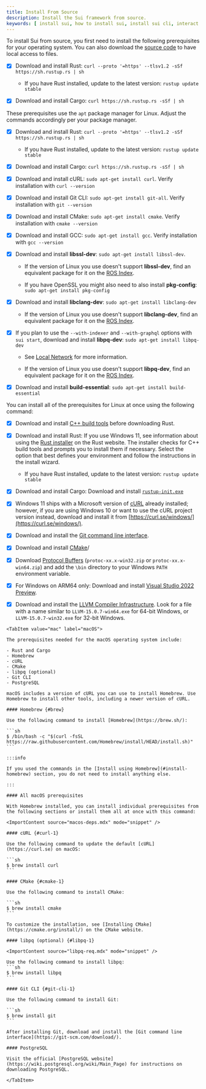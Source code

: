 ```yaml
---
title: Install From Source
description: Install the Sui framework from source.
keywords: [ install sui, how to install sui, install sui cli, interact with sui networks, connect to sui networks, sui command line interface, install from source, source install ]
---
```


To install Sui from source, you first need to install the following prerequisites for your operating system. You can also download the [source code](/references/contribute/sui-environment) to have local access to files.

<Tabs className="tabsHeadingCentered--small">
<TabItem value="prereq" label="Prerequisites">

<Tabs>
<TabItem label="macOS" value="macos">

- [x] Download and install Rust: `curl --proto '=https' --tlsv1.2 -sSf https://sh.rustup.rs | sh`

    - If you have Rust installed, update to the latest version: `rustup update stable`

- [x] Download and install Cargo: `curl https://sh.rustup.rs -sSf | sh`

</TabItem>

<TabItem label="Linux" value="lunux">

These prerequisites use the `apt` package manager for Linux. Adjust the commands accordingly per your package manager.

- [x] Download and install Rust: `curl --proto '=https' --tlsv1.2 -sSf https://sh.rustup.rs | sh`

    - If you have Rust installed, update to the latest version: `rustup update stable`

- [x] Download and install Cargo: `curl https://sh.rustup.rs -sSf | sh`

- [x] Download and install cURL: `sudo apt-get install curl`. Verify installation with `curl --version`

- [x] Download and install Git CLI: `sudo apt-get install git-all`. Verify installation with `git --version`

- [x] Download and install CMake: `sudo apt-get install cmake`. Verify installation with `cmake --version`

- [x] Download and install GCC: `sudo apt-get install gcc`. Verify installation with `gcc --version`

- [x] Download and install **libssl-dev**: `sudo apt-get install libssl-dev`.
    
    - If the version of Linux you use doesn't support **libssl-dev**, find an equivalent package for it on the [ROS Index](https://index.ros.org/d/libssl-dev/).

    - If you have OpenSSL you might also need to also install **pkg-config**: `sudo apt-get install pkg-config`

- [x] Download and install **libclang-dev**: `sudo apt-get install libclang-dev`

    - If the version of Linux you use doesn't support **libclang-dev**, find an equivalent package for it on the [ROS Index](https://index.ros.org/d/libclang-dev/).

- [x] If you plan to use the `--with-indexer` and `--with-graphql` options with `sui start`, download and install **libpq-dev**: `sudo apt-get install libpq-dev`

    - See [Local Network](/guides/developer/getting-started/local-network) for more information.

    - If the version of Linux you use doesn't support **libpq-dev**, find an equivalent package for it on the [ROS Index](https://index.ros.org/d/libpq-dev/).

- [x] Download and install **build-essential**: `sudo apt-get install build-essential`

You can install all of the prerequisites for Linux at once using the following command:

<ImportContent source="linux-deps.mdx" mode="snippet" />

</TabItem>

<TabItem label="Windows" value="windows">

- [x] Download and install [C++ build tools](https://visualstudio.microsoft.com/downloads/) before downloading Rust.

- [x] Download and install Rust: If you use Windows 11, see information about using the [Rust installer](https://www.rust-lang.org/tools/install) on the Rust website. The installer checks for C++ build tools and prompts you to install them if necessary. Select the option that best defines your environment and follow the instructions in the install wizard.

    - If you have Rust installed, update to the latest version: `rustup update stable`

- [x] Download and install Cargo: Download and install [`rustup-init.exe`](https://win.rustup.rs/)

- [x] Windows 11 ships with a Microsoft version of [cURL](https://curl.se/windows/microsoft.html) already installed; however, if you are using Windows 10 or want to use the cURL project version instead, download and install it from [https://curl.se/windows/](https://curl.se/windows/).

- [x] Download and install the [Git command line interface](https://git-scm.com/download/).

- [x] Download and install [CMake](https://cmake.org/download/)/

- [x] Download [Protocol Buffers](https://github.com/protocolbuffers/protobuf/releases) (`protoc-xx.x-win32.zip` or `protoc-xx.x-win64.zip`) and add the `\bin` directory to your Windows `PATH` environment variable.

- [x] For Windows on ARM64 only: Download and install [Visual Studio 2022 Preview](https://visualstudio.microsoft.com/vs/preview/).

- [x] Download and install the [LLVM Compiler Infrastructure](https://releases.llvm.org/). Look for a file with a name similar to `LLVM-15.0.7-win64.exe` for 64-bit Windows, or `LLVM-15.0.7-win32.exe` for 32-bit Windows.


</TabItem>
</Tabs>
</TabItem>
</Tabs>



````
<TabItem value="mac" label="macOS">

The prerequisites needed for the macOS operating system include:

- Rust and Cargo
- Homebrew
- cURL
- CMake
- libpq (optional)
- Git CLI
- PostgreSQL

macOS includes a version of cURL you can use to install Homebrew. Use Homebrew to install other tools, including a newer version of cURL.

#### Homebrew {#brew}

Use the following command to install [Homebrew](https://brew.sh/):

```sh
$ /bin/bash -c "$(curl -fsSL https://raw.githubusercontent.com/Homebrew/install/HEAD/install.sh)"
```

:::info

If you used the commands in the [Install using Homebrew](#install-homebrew) section, you do not need to install anything else.

:::

#### All macOS prerequisites

With Homebrew installed, you can install individual prerequisites from the following sections or install them all at once with this command:

<ImportContent source="macos-deps.mdx" mode="snippet" />

#### cURL {#curl-1}

Use the following command to update the default [cURL](https://curl.se) on macOS:

```sh
$ brew install curl
```

#### CMake {#cmake-1}

Use the following command to install CMake:

```sh
$ brew install cmake
```

To customize the installation, see [Installing CMake](https://cmake.org/install/) on the CMake website.

#### libpq (optional) {#libpq-1}

<ImportContent source="libpq-req.mdx" mode="snippet" />

Use the following command to install libpq:
```sh
$ brew install libpq
```

#### Git CLI {#git-cli-1}

Use the following command to install Git:

```sh
$ brew install git
```

After installing Git, download and install the [Git command line interface](https://git-scm.com/download/).

#### PostgreSQL

Visit the official [PostgreSQL website](https://wiki.postgresql.org/wiki/Main_Page) for instructions on downloading PostgreSQL.

</TabItem>


````